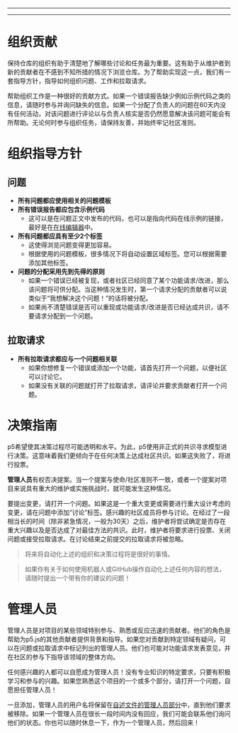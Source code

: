 
---

---
# 组织贡献
保持仓库的组织有助于清楚地了解哪些讨论和任务最为重要。这有助于从维护者到新的贡献者在不感到不知所措的情况下浏览仓库。为了帮助实现这一点，我们有一套指导方针，指导如何组织问题、工作和拉取请求。

帮助组织工作是一种很好的贡献方式。如果一个错误报告缺少例如示例代码之类的信息，请随时参与并询问缺失的信息。如果一个分配了负责人的问题在60天内没有任何活动，对该问题进行评论以与负责人核实是否仍然愿意解决该问题可能会有所帮助。无论何时参与组织任务，请保持友善，并始终牢记社区准则。

# 组织指导方针

## 问题
- **所有问题都应使用相关的问题模板**
- **所有错误报告都应包含示例代码**
  - 这可以是在问题正文中发布的代码，也可以是指向代码在线示例的链接，最好是在[在线编辑器](https://editor.p5js.org)中。
- **所有问题都应具有至少2个标签**
  - 这使得浏览问题变得更加容易。
  - 根据使用的问题模板，很多情况下将自动设置区域标签。您可以根据需要添加其他标签。
- **问题的分配采用先到先得的原则**
  - 如果一个错误已经被复现，或者社区已经同意了某个功能请求/改进，那么该问题将可供分配。当这种情况发生时，第一个请求分配的贡献者可以说类似于“我想解决这个问题！”的话将被分配。
  - 如果尚不清楚错误是否可以重现或功能请求/改进是否已经达成共识，请不要请求分配到一个问题。

## 拉取请求
- **所有拉取请求都应与一个问题相关联**
  - 如果你想修复一个错误或添加一个功能，请首先打开一个问题，以便社区可以讨论它。
  - 如果没有关联的问题就打开了拉取请求，请评论并要求贡献者打开一个问题。



# 决策指南
p5希望使其决策过程尽可能透明和水平。为此，p5使用非正式的共识寻求模型进行决策。这意味着我们更倾向于在任何决策上达成社区共识。如果这失败了，将进行投票。

**管理人员**有权否决提案。当一个提案与使命/社区准则不一致，或者一个提案对项目来说具有重大的维护或实施挑战时，就可能发生这种情况。

要提出变更，请打开一个问题。如果这是一个重大变更或需要进行重大设计考虑的变更，请在问题中添加“讨论”标签。感兴趣的社区成员将参与讨论。在经过了一段相当长的时间（除非紧急情况，一般为30天）之后，维护者将尝试确定是否存在重大兴趣以及是否达成了对最佳方法的共识。此时，维护者将要求进行投票、关闭问题或接受拉取请求。在讨论结束之前提交的拉取请求将被忽略。

> 将来将自动化上述的组织和决策过程将是很好的事情。

> 如果你有关于如何使用机器人或GitHub操作自动化上述任何内容的想法，请随时提出一个带有你的建议的问题！



# 管理人员

管理人员是对项目的某些领域特别参与、熟悉或反应迅速的贡献者。他们的角色是帮助为p5.js的其他贡献者提供背景和指导。如果您对贡献到特定领域有疑问，可以在问题或拉取请求中标记列出的管理人员。他们也可能对功能请求发表意见，并在社区的参与下指导该领域的整体方向。

任何感兴趣的人都可以自愿成为管理人员！没有专业知识的特定要求，只要有积极学习和参与的兴趣。如果您熟悉这个项目的一个或多个部分，请打开一个问题，自愿担任管理人员！

一旦添加，管理人员的用户名将保留在[自述文件的管理人员部分](https://github.com/processing/p5.js#stewards)中，直到他们要求被移除。如果一个管理人员在很长一段时间内没有回应，我们可能会联系他们询问他们的状态。你也可以随时休息一下，作为一个管理人员，然后回来！

  